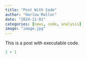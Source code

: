 ```yaml
---
title: "Post With Code"
author: "Harlow Malloc"
date: "2024-11-01"
categories: [news, code, analysis]
image: "image.jpg"
---
```


This is a post with executable code.

```r
1 + 1
```
